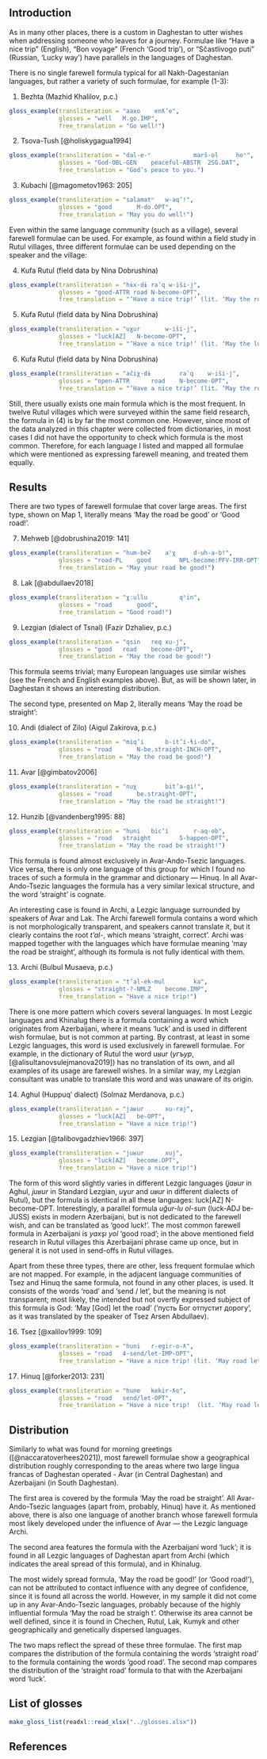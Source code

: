 ## Introduction

As in many other places, there is a custom in Daghestan to utter wishes when addressing someone who leaves for a journey. Formulae like “Have a nice trip” (English), “Bon voyage” (French ‘Good trip’), or “Sčastlivogo puti” (Russian, ‘Lucky way’) have parallels in the languages of Daghestan.

There is no single farewell formula typical for all Nakh-Dagestanian languages, but rather a variety of such formulae, for example (@bezhta1\-@kubachi3):

(@bezhta1) Bezhta (Mazhid Khalilov, p.c.)
```r
gloss_example(transliteration = "aaxo	 enƛ’e",
              glosses = "well 	M.go.IMP",
              free_translation = "Go well!")
```

(@tsova2) Tsova-Tush [@holiskygagua1994]
```r
gloss_example(transliteration = "dal-e-ⁿ			marš-ol		ḥoⁿ",
              glosses = "God-OBL-GEN	peaceful-ABSTR	2SG.DAT",
              free_translation = "God’s peace to you.")
```

(@kubachi3) Kubachi [@magometov1963: 205]
```r
gloss_example(transliteration = "salamatʰ 	w-aqʼ!",
              glosses = "good 		M-do.OPT",
              free_translation = "May you do well!")
```

Even within the same language community (such as a village), several farewell formulae can be used. For example, as found within a field study in Rutul villages, three different formulae can be used depending on the speaker and the village:

(@kufa4) Kufa Rutul (field data by Nina Dobrushina)
```r
gloss_example(transliteration = "hɨx-dɨ raˁq w-iši-j",
              glosses = "good-ATTR road N-become-OPT",
              free_translation = "‘Have a nice trip!’ (lit. ‘May the road be good’)")
```

(@kufa5) Kufa Rutul (field data by Nina Dobrushina)
```r
gloss_example(transliteration = "uɣur 		w-iši-j",
              glosses = "luck[AZ] 	N-become-OPT",
              free_translation = "‘Have a nice trip!’ (lit. ‘May the luck be’)")
```

(@kufa6) Kufa Rutul (field data by Nina Dobrushina)
```r
gloss_example(transliteration = "ačiχ-dɨ 		raˁq 	w-iši-j",
              glosses = "open-ATTR		road	N-become-OPT",
              free_translation = "‘Have a nice trip!’ (lit. ‘May the road be open’)")
```

Still, there usually exists one main formula which is the most frequent. In twelve Rutul villages which were surveyed within the same field research, the formula in (@kufa4) is by far the most common one. However, since most of the data analyzed in this chapter were collected from dictionaries, in most cases I did not have the opportunity to check which formula is the most common. Therefore, for each language I listed and mapped all formulae which were mentioned as expressing farewell meaning, and treated them equally.

## Results

There are two types of farewell formulae that cover large areas. The first type, shown on Map 1, literally means ‘May the road be good’ or ‘Good road!’.

(@mehweb7) Mehweb [@dobrushina2019: 141]
```r
gloss_example(transliteration = "hum-beʡ	aˤχ		d-uh-a-b!",
              glosses = "road-PL 	good 		NPL-become:PFV-IRR-OPT",
              free_translation = "May your road be good!")
```

(@lak8) Lak [@abdullaev2018]
```r
gloss_example(transliteration = "χːullu 		qʰin",
              glosses = "road		good",
              free_translation = "Good road!")
```

(@lezgian9) Lezgian (dialect of Tsnal) (Fazir Dzhaliev, p.c.)
```r
gloss_example(transliteration = "qsin	req	xu-j",
              glosses = "good	road	become-OPT",
              free_translation = "May the road be good!")
```

This formula seems trivial; many European languages use similar wishes (see the French and English examples above). But, as will be shown later, in Daghestan it shows an interesting distribution.

The second type, presented on Map 2, literally means ‘May the road be straight’:

(@andi10) Andi (dialect of Zilo) (Aigul Zakirova, p.c.)
```r
gloss_example(transliteration = "miq’i		b-it’i-ɬi-do",
              glosses = "road		N-be.straight-INCH-OPT",
              free_translation = "May the road be good!")
```

(@avar11) Avar [@gimbatov2006]
```r
gloss_example(transliteration = "nuχ		bit’a-gi!",
              glosses = "road		be.straight-OPT",
              free_translation = "May the road be straight!")
```

(@hunzib12) Hunzib [@vandenberg1995: 88]
```r
gloss_example(transliteration = "huni 	bic’i		r-aq-ob",
              glosses = "road 	straight		5-happen-OPT",
              free_translation = "May the road be straight!")
```

This formula is found almost exclusively in Avar-Ando-Tsezic languages. Vice versa, there  is only one language of this group for which I found no traces of such a formula in the grammar and dictionary — Hinuq. In all Avar-Ando-Tsezic languages the formula has a very similar lexical structure, and the word ‘straight’ is cognate.

An interesting case is found in Archi, a Lezgic language surrounded by speakers of Avar and Lak. The Archi farewell formula contains a word which is not morphologically transparent, and speakers cannot translate it, but it clearly contains the root *t’al-*, which means ‘straight, correct’. Archi was mapped together with the languages which have formulae meaning ‘may the road be straight’, although its formula is not fully identical with them.

(@archi13) Archi (Bulbul Musaeva, p.c.)
```r
gloss_example(transliteration = "t’al-ek-mul 		ka",
              glosses = "straight-?-NMLZ 	become.IMP",
              free_translation = "Have a nice trip!")
```

There is one more pattern which covers several languages. In most Lezgic languages and Khinalug there is a formula containing a word which originates from Azerbaijani, where it means ‘luck’ and is used in different wish formulae, but is not common at parting. By contrast, at least in some Lezgic languages, this word is used exclusively in farewell formulae. For example, in the dictionary of Rutul the word uʁur (*угъур*, [@alisultanovsulejmanova2019]) has no translation of its own, and all examples of its usage are farewell wishes. In a similar way, my Lezgian consultant was unable to translate this word and was unaware of its origin.

(@aghul14) Aghul (Huppuq’ dialect) (Solmaz Merdanova, p.c.)
```r
gloss_example(transliteration = "jaʁur 		xu-raj",
              glosses = "luck[AZ] 	be-OPT",
              free_translation = "Have a nice trip!")
```

(@lezgian15) Lezgian  [@talibovgadzhiev1966: 397]
```r
gloss_example(transliteration = "juʁur		xuj",
              glosses = "luck[AZ]	become.OPT",
              free_translation = "Have a nice trip!")
```

The form of this word slightly varies in different Lezgic languages (*jaʁur* in Aghul, *juʁur* in Standard Lezgian, *uɣur* and *uʁur* in different dialects of Rutul), but the formula is identical in all these languages: luck[AZ] N-become-OPT. Interestingly, a parallel formula *uğur-lu ol-sun* (luck-ADJ be-JUSS) exists in modern Azerbaijani, but is not dedicated to the farewell wish, and can be translated as ‘good luck!’. The most common farewell formula in Azerbaijani is *yaxşı yol* ‘good road’; in the above mentioned field research in Rutul villages this Azerbaijani phrase came up once, but in general it is not used in send-offs in Rutul villages.

Apart from these three types, there are other, less frequent formulae which are not mapped. For example, in the adjacent language communities of Tsez and Hinuq the same formula, not found in any other places, is used. It consists of the words ‘road’ and ‘send / let’, but the meaning is not transparent; most likely, the intended but not overtly expressed subject of this formula is God: ‘May [God] let the road’ (‘пусть Бог отпустит дорогу’, as it was translated by the speaker of Tsez Arsen Abdullaev).

(@tsez16) Tsez  [@xalilov1999: 109]
```r
gloss_example(transliteration = "huni 	r-egir-o-ƛ",
              glosses = "road 	4-send/let-IMP-OPT",
              free_translation = "Have a nice trip! (lit. ‘May road let’)")
```

(@hinuq17) Hinuq  [@forker2013: 231]
```r
gloss_example(transliteration = "hune 	kekir-ƛo",
              glosses = "road 	send/let-OPT",
              free_translation = "Have a nice trip!  (lit. ‘May road let’)")
```


## Distribution

Similarly to what was found for morning greetings ([@naccaratoverhees2021]), most farewell formulae show a geographical distribution roughly corresponding to the areas where two large lingua francas of Daghestan operated - Avar (in Central Daghestan) and Azerbaijani (in South Daghestan).

The first area is covered by the formula ‘May the road be straight’. All Avar-Ando-Tsezic languages (apart from, probably, Hinuq) have it. As mentioned above, there is also one language of another branch whose farewell formula most likely developed under the influence of Avar — the Lezgic language Archi.

The second area features the formula with the Azerbaijani word ‘luck’; it is found in all Lezgic languages of Daghestan apart from Archi (which indicates the areal spread of this formula), and in Khinalug.

The most widely spread formula, ‘May the road be good!’ (or ‘Good road!’), can not be attributed to contact influence with any degree of confidence, since it is found all across the world. However, in my sample  it did not come up in any Avar-Ando-Tsezic languages, probably because of the highly influential formula ‘May the road be straigh
t’. Otherwise its area cannot be well defined, since it is found in Chechen, Rutul, Lak, Kumyk and other geographically and genetically dispersed languages.

The two maps reflect the spread of these three formulae. The first map compares the distribution of the formula containing the words ‘straight road’ to the formula containing the words ‘good road’. The second map compares the distribution of the ‘straight road’ formula to that with the Azerbaijani word ‘luck’.

## List of glosses {-}

```r
make_gloss_list(readxl::read_xlsx("../glosses.xlsx"))
```

## References {-}
